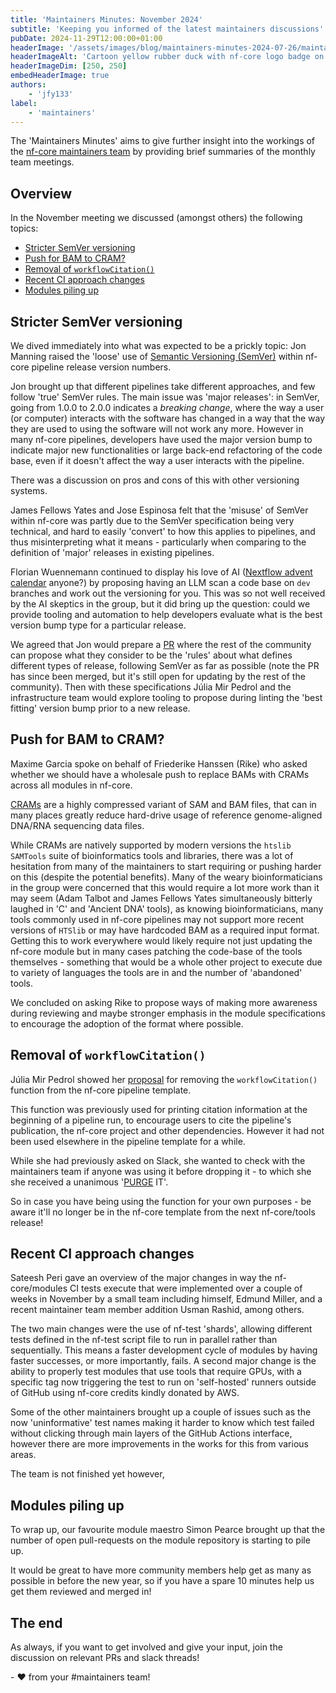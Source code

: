 ```yaml
---
title: 'Maintainers Minutes: November 2024'
subtitle: 'Keeping you informed of the latest maintainers discussions'
pubDate: 2024-11-29T12:00:00+01:00
headerImage: '/assets/images/blog/maintainers-minutes-2024-07-26/maintainers_duck.png'
headerImageAlt: 'Cartoon yellow rubber duck with nf-core logo badge on its body with the nf-core logo.'
headerImageDim: [250, 250]
embedHeaderImage: true
authors:
    - 'jfy133'
label:
    - 'maintainers'
---
```



The 'Maintainers Minutes' aims to give further insight into the workings of the [nf-core maintainers team](/governance#maintainers)
by providing brief summaries of the monthly team meetings.

## Overview

In the November meeting we discussed (amongst others) the following topics:

-   [Stricter SemVer versioning](stricter-semver-versioning)
-   [Push for BAM to CRAM?](push-for-bam-to-cram)
-   [Removal of `workflowCitation()`](removal-of-workflowcitation)
-   [Recent CI approach changes](recent-ci-approach-changes)
-   [Modules piling up](modules-piling-up)

## Stricter SemVer versioning

We dived immediately into what was expected to be a prickly topic: <Profile username="pinin4fjords">Jon Manning</Profile> raised the 'loose' use of [Semantic Versioning (SemVer)](https://semver.org/) within nf-core pipeline release version numbers.

Jon brought up that different pipelines take different approaches, and few follow 'true' SemVer rules.
The main issue was 'major releases': in SemVer, going from 1.0.0 to 2.0.0 indicates a _breaking change_, where the way a user (or computer) interacts with the software has changed in a way that the way they are used to using the software will not work any more.
However in many nf-core pipelines, developers have used the major version bump to indicate major new functionalities or large back-end refactoring of the code base, even if it doesn't affect the way a user interacts with the pipeline.

There was a discussion on pros and cons of this with other versioning systems.

<Profile username="jfy133">James Fellows Yates</Profile> and <Profile username="JoseEspinosa">Jose Espinosa</Profile> felt
that the 'misuse' of SemVer within nf-core was partly due to the SemVer specification being very technical, and hard to easily
'convert' to how this applies to pipelines, and thus misinterpreting what it means - particularly when comparing to the definition
of 'major' releases in existing pipelines.

<Profile username="FloWuenne">Florian Wuennemann</Profile> continued to display his love of AI ([Nextflow advent calendar](https://flowuenne.github.io/nextflow_advent_calender/)
anyone?) by proposing having an LLM scan a code base on `dev` branches and work out the versioning for you. This was so not
well received by the AI skeptics in the group, but it did bring up the question: could we provide tooling and automation
to help developers evaluate what is the best version bump type for a particular release.

We agreed that Jon would prepare a [PR](https://github.com/nf-core/website/pull/2842) where the rest of the community can propose what they consider to be the 'rules' about what defines different types of release, following SemVer as far as possible (note the PR has since been merged, but it's still open for updating by the rest of the community).
Then with these specifications <Profile username="mirpedrol">Júlia Mir Pedrol</Profile> and the infrastructure team would explore tooling to propose during linting the 'best fitting' version bump prior to a new release.

## Push for BAM to CRAM?

<Profile username="maxulysse">Maxime Garcia</Profile> spoke on behalf of <Profile username="FriederikeHanssen">
    Friederike Hanssen (Rike)
</Profile> who asked whether we should have a wholesale push to replace BAMs with CRAMs across all modules in nf-core.

[CRAMs](<https://en.wikipedia.org/wiki/CRAM_(file_format)>) are a highly compressed variant of SAM and BAM files, that can in many places greatly reduce hard-drive usage of reference genome-aligned DNA/RNA sequencing data files.

While CRAMs are natively supported by modern versions the `htslib` `SAMTools` suite of bioinformatics tools and libraries, there was a lot of hesitation from many of the maintainers to start requiring or pushing harder on this (despite the potential benefits).
Many of the weary bioinformaticians in the group were concerned that this would require a lot more work than it may seem (<Profile username="adamrtalbot">Adam Talbot</Profile> and <Profile username="jfy133">James Fellows Yates</Profile> simultaneously bitterly laughed in 'C' and 'Ancient DNA' tools), as knowing bioinformaticians, many tools commonly used in nf-core pipelines may not support more recent versions of `HTSlib` or may have hardcoded BAM as a required input format.
Getting this to work everywhere would likely require not just updating the nf-core module but in many cases patching the code-base of the tools themselves - something that would be a whole other project to execute due to variety of languages the tools are in and the number of 'abandoned' tools.

We concluded on asking Rike to propose ways of making more awareness during reviewing and maybe stronger emphasis in the module specifications to encourage the adoption of the format where possible.

## Removal of `workflowCitation()`

<Profile username="mirpedrol">Júlia Mir Pedrol</Profile> showed her [proposal](https://github.com/nf-core/modules/pull/7094)
for removing the `workflowCitation()` function from the nf-core pipeline template.

This function was previously used for printing citation information at the beginning of a pipeline run, to encourage users to cite the pipeline's publication, the nf-core project and other dependencies.
However it had not been used elsewhere in the pipeline template for a while.

While she had previously asked on Slack, she wanted to check with the maintainers team if anyone was using it before dropping it - to which she she received a unanimous '[PURGE](https://github.com/nf-core/modules/pull/7094#pullrequestreview-2470115528) IT'.

So in case you have being using the function for your own purposes - be aware it'll no longer be in the nf-core template from the next nf-core/tools release!

## Recent CI approach changes

<Profile username="sateeshperi">Sateesh Peri</Profile> gave an overview of the major changes in way the nf-core/modules CI
tests execute that were implemented over a couple of weeks in November by a small team including himself, 
<Profile username="edmundmiller">Edmund Miller</Profile>, and a recent maintainer team member addition <Profile username="GallVP">Usman Rashid</Profile>, among others.

The two main changes were the use of nf-test 'shards', allowing different tests defined in the nf-test script file to run in parallel rather than sequentially.
This means a faster development cycle of modules by having faster successes, or more importantly, fails.
A second major change is the ability to properly test modules that use tools that require GPUs, with a specific tag now triggering the test to run on 'self-hosted' runners outside of GitHub using nf-core credits kindly donated by AWS.

Some of the other maintainers brought up a couple of issues such as the now 'uninformative' test names making it harder to know which test failed without clicking through main layers of the GitHub Actions interface, however there are more improvements in the works for this from various areas.

The team is not finished yet however,

## Modules piling up

To wrap up, our favourite module maestro <Profile username="SPPearce">Simon Pearce</Profile> brought up that the number of open pull-requests on the module repository is starting to pile up.

It would be great to have more community members help get as many as possible in before the new year, so if you have a spare 10 minutes help us get them reviewed and merged in!

## The end

As always, if you want to get involved and give your input, join the discussion on relevant PRs and slack threads!

\- :heart: from your #maintainers team!
